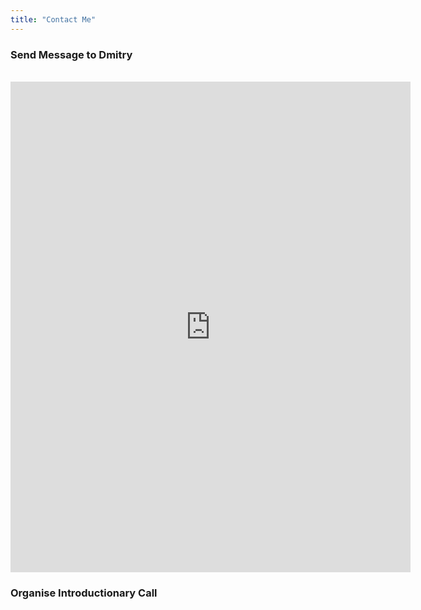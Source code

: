 ```yaml
---
title: "Contact Me"
---
```


### Send Message to Dmitry
<br/>
<div class="text-center">
<iframe src="https://docs.google.com/forms/d/e/1FAIpQLSd3D-RSocQ7Eh8LzN1rbYuBYEN64DlAp53wXFuscNuIPKUiFA/viewform?embedded=true" width="640" height="785" frameborder="0" marginheight="0" marginwidth="0">Loading…</iframe>
</div>

### Organise Introductionary Call
<!-- Calendly inline widget begin -->
<div class="calendly-inline-widget" data-url="https://calendly.com/dr0/45-mininutes-video-call" style="min-width:320px; height:1000px;"></div>
<script type="text/javascript" src="https://assets.calendly.com/assets/external/widget.js" async></script>
<!-- Calendly inline widget end -->
